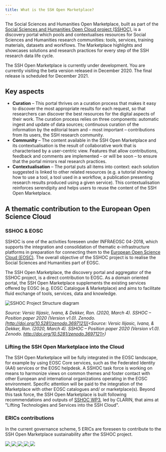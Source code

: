 ```yaml
---
title: What is the SSH Open Marketplace?
---
```


The Social Sciences and Humanities Open Marketplace, built as part of the
[Social Sciences and Humanities Open Cloud project (SSHOC)](https://www.sshopencloud.eu/),
is a discovery portal which pools and contextualises resources for Social
Sciences and Humanities research communities: tools, services, training
materials, datasets and workflows. The Marketplace highlights and showcases
solutions and research practices for every step of the SSH research data life
cycle.

The SSH Open Marketplace is currently under development. You are currently
visiting the beta version released in December 2020. The final release is
scheduled for December 2021.

## Key aspects

- **Curation** – This portal thrives on a curation process that makes it easy to
  discover the most appropriate results for each request, so that researchers
  can discover the best resources for the digital aspects of their work. The
  curation process relies on three components: automatic ingest and update of
  data sources; continuous curation of the information by the editorial team and
  – most important – contributions from its users, the SSH research community.
- **Community** – The content available in the SSH Open Marketplace and its
  contextualisation is the result of collaborative work that is characterised by
  a user-centric view. Features that allow contributions, feedback and comments
  are implemented – or will be soon – to ensure that the portal mirrors real
  research practices.
- **Contextualisation** – The portal puts all items into context: each solution
  suggested is linked to other related resources (e.g. a tutorial showing how to
  use a tool, a tool used in a workflow, a publication presenting research
  results produced using a given service). This contextualisation reinforces
  serendipity and helps users to reuse the content of the SSH Open Marketplace.

## A thematic contribution to the European Open Science Cloud

### SSHOC & EOSC

SSHOC is one of the activities foreseen under INFRAEOSC 04-2018, which supports
the integration and consolidation of thematic e-infrastructure platforms in
preparation for connecting them to the
[European Open Science Cloud (EOSC)](https://sshopencloud.eu/sshoc-eosc). The
overall objective of the SSHOC project is to realise the Social Sciences and
Humanities part of EOSC.

The SSH Open Marketplace, the discovery portal and aggregator of the SSHOC
project, is a direct contribution to EOSC. As a domain oriented portal, the SSH
Open Marketplace supplements the existing services offered by EOSC (e.g. EOSC
Catalogue & Marketplace) and aims to facilitate fluid exchange of tools,
services, data and knowledge.

![SSHOC Project Structure diagram](/assets/images/sshoc_project_structure_about1.png "SSHOC Project Structure")

_Source: Versic Ilijasic, Ivana, & Dekker, Ron. (2020, March 4). SSHOC –
Position paper 2020 (Version v1.0). Zenodo.
[http://doi.org/10.5281/zenodo.3697121](<Source: Versic Ilijasic, Ivana, & Dekker, Ron. (2020, March 4). SSHOC – Position paper 2020 (Version v1.0). Zenodo. http://doi.org/10.5281/zenodo.3697121>)_

### Lifting the SSH Open Marketplace into the Cloud

The SSH Open Marketplace will be fully integrated in the EOSC landscape, for
example by using EOSC Core services, such as the Federated Identity (AAI)
services or the EOSC helpdesk. A SSHOC task force is working on means to
harmonize views on common themes and foster contact with other European and
international organizations operating in the EOSC environment. Specific
attention will be paid to the integration of the Marketplace with other EOSC
catalogues and/ or marketplace(s). Beyond this task force, the SSH Open
Marketplace is built following recommendations and outputs of
[SSHOC WP3](https://sshopencloud.eu/publications/deliverables?field_wp_tid%5B%5D=14),
led by CLARIN, that aims at "Lifting Technologies and Services into the SSH
Cloud".

### ERICs contributions

In the current governance scheme, 5 ERICs are foreseen to contribute to the SSH
Open Marketplace sustainability after the SSHOC project.

<div class="grid grid-cols-5">


<a href="https://www.cessda.eu">
  <img src="/assets/images/cessda-logo.png" />
</a>
<a href="https://clarin.eu">
  <img src="/assets/images/clarin-logo.png" />
</a>
<a href="https://dariah.eu">
  <img src="/assets/images/dariah-eu-logo.png" />
</a>
<a href="http://www.europeansocialsurvey.org">
  <img src="/assets/images/ess-logo.png" />
</a>
<a href="http://www.share-project.org">
  <img src="/assets/images/share-eric.png" />
</a>

</div>


